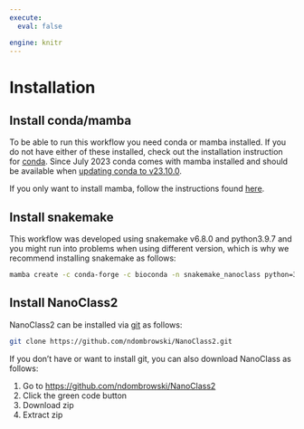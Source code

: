 ---
execute:
  eval: false

engine: knitr
---

# Installation

## Install conda/mamba

To be able to run this workflow you need conda or mamba installed. If you do not have either of these installed, check out the installation instruction for [conda](https://conda.io/projects/conda/en/latest/user-guide/install/index.html). Since July 2023 conda comes with mamba installed and should be available when [updating conda to v23.10.0](https://docs.anaconda.com/free/anaconda/install/update-version/).

If you only want to install mamba, follow the instructions found [here](https://mamba.readthedocs.io/en/latest/installation/mamba-installation.html).


## Install snakemake

This workflow was developed using snakemake v6.8.0 and python3.9.7 and you might run into problems when using different version, which is why we recommend installing snakemake as follows:

```{bash}
mamba create -c conda-forge -c bioconda -n snakemake_nanoclass python=3.9.7 snakemake=6.8.0 tabulate=0.8
```


## Install NanoClass2

NanoClass2 can be installed via [git](https://git-scm.com/book/en/v2/Getting-Started-Installing-Git) as follows:

```{bash}
git clone https://github.com/ndombrowski/NanoClass2.git
```

If you don't have or want to install git, you can also download NanoClass as follows:

1. Go to <https://github.com/ndombrowski/NanoClass2>
2. Click the green code button
3. Download zip
4. Extract zip